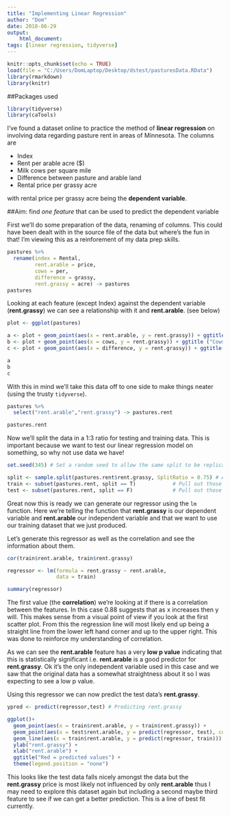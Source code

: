 ```yaml
---
title: "Implementing Linear Regression"
author: "Dom"
date: 2018-06-29
output: 
    html_document:
tags: [linear regression, tidyverse]
---
```


```r
knitr::opts_chunk$set(echo = TRUE)
load(file = "C:/Users/DomLaptop/Desktop/dstest/pasturesData.RData")
library(rmarkdown)
library(knitr)
```

##Packages used
```r
library(tidyverse)
library(caTools)
```

I've found a dataset online to practice the method of **linear regression** on involving data regarding pasture rent in areas of Minnesota. The columns are

* Index
* Rent per arable acre ($)
* Milk cows per square mile
* Difference between pasture and arable land
* Rental price per grassy acre

with rental price per grassy acre being the **dependent variable**.
<p>
<p>
##Aim: find *one feature* that can be used to predict the dependent variable
<p>
First we'll do some preparation of the data, renaming of columns. This could have been dealt with in the source file of the data but where's the fun in that! I'm viewing this as a reinforement of my data prep skills.

```r
pastures %>%
  rename(index = Rental,
         rent.arable = price,
         cows = per,
         difference = grassy,
         rent.grassy = acre) -> pastures
pastures
```

Looking at each feature (except Index) against the dependent variable (**rent.grassy**) we can see a relationship with it and **rent.arable**. (see below)

```r
plot <- ggplot(pastures)

a <- plot + geom_point(aes(x = rent.arable, y = rent.grassy)) + ggtitle("Rent per arable acre ($)")
b <- plot + geom_point(aes(x = cows, y = rent.grassy)) + ggtitle ("Cows per sq mile")
c <- plot + geom_point(aes(x = difference, y = rent.grassy)) + ggtitle("Difference between pasture and arable land")

a
b
c
```

With this in mind we'll take this data off to one side to make things neater (using the trusty ``tidyverse``).

```r
pastures %>%
  select("rent.arable","rent.grassy") -> pastures.rent

pastures.rent
```

Now we'll split the data in a 1:3 ratio for testing and training data. This is important because we want to test our linear regression model on something, so why not use data we have!

```r
set.seed(345) # Set a random seed to allow the same split to be replicated

split <- sample.split(pastures.rent$rent.grassy, SplitRatio = 0.75) # Assign T/F to each row (100%)
train <- subset(pastures.rent, split == T)            # Pull out those that have T (75%)
test <- subset(pastures.rent, split == F)             # Pull out those that have F (25%)
```

Great now this is ready we can generate our regressor using the ``lm`` function. Here we're telling the function that **rent.grassy** is our dependent variable and **rent.arable** our independent variable and that we want to use our training dataset that we just produced.<p>

Let's generate this regressor as well as the correlation and see the information about them.

```r
cor(train$rent.arable, train$rent.grassy)

regressor <- lm(formula = rent.grassy ~ rent.arable,
                data = train)

summary(regressor)
```

The first value (the **correlation**) we're looking at if there is a correlation between the features. In this case 0.88 suggests that as x increases then y will. This makes sense from a visual point of view if you look at the first scatter plot. From this the regression line will most likely end up being a straight line from the lower left hand corner and up to the upper right. This was done to reinforce my understanding of correlation.

As we can see the **rent.arable** feature has a very **low p value** indicating that this is statistically significant i.e. **rent.arable** is a good predictor for **rent.grassy**. Ok it's the only independent variable used in this case and we saw that the original data has a somewhat straightness about it so I was expecting to see a low p value. <p>

Using this regressor we can now predict the test data's **rent.grassy**.


```r
ypred <- predict(regressor,test) # Predicting rent.grassy

ggplot()+
  geom_point(aes(x = train$rent.arable, y = train$rent.grassy)) +
  geom_point(aes(x = test$rent.arable, y = predict(regressor, test), color = "red")) +
  geom_line(aes(x = train$rent.arable, y = predict(regressor, train))) +
  ylab("rent.grassy") +
  xlab("rent.arable") +
  ggtitle("Red = predicted values") +
  theme(legend.position = "none")
```

This looks like the test data falls nicely amongst the data but the **rent.grassy** price is most likely not influenced by only **rent.arable** thus I may need to explore this dataset again but including a second maybe third feature to see if we can get a better prediction. This is a line of best fit currently.